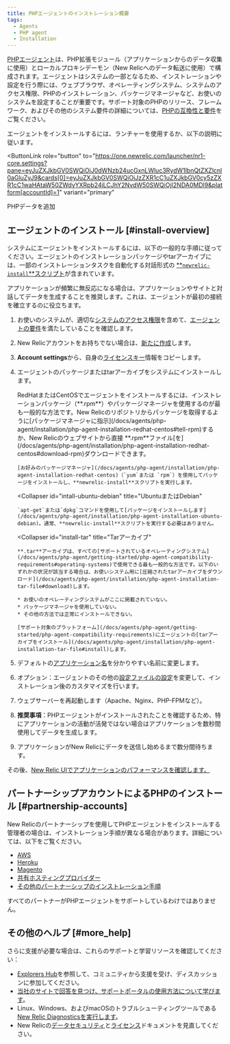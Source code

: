```yaml
---
title: PHPエージェントのインストレーション概要
tags:
  - Agents
  - PHP agent
  - Installation
---
```


[PHPエージェント](/docs/agents/php-agent/getting-started/new-relic-php)は、PHP拡張モジュール（アプリケーションからのデータ収集に使用）とローカルプロキシデーモン（New Relicへのデータ転送に使用）で構成されます。エージェントはシステムの一部となるため、インストレーションや設定を行う際には、ウェブブラウザ、オペレーティングシステム、システムのアクセス権限、PHPのインストレーション、パッケージマネージャなど、お使いのシステムを設定することが重要です。サポート対象のPHPのリリース、フレームワーク、およびその他のシステム要件の詳細については、[PHPの互換性と要件](/docs/agents/php-agent/getting-started/php-agent-compatibility-requirements)をご覧ください。

エージェントをインストールするには、ランチャーを使用するか、以下の説明に従います。

<ButtonLink
  role="button"
  to="https://one.newrelic.com/launcher/nr1-core.settings?pane=eyJuZXJkbGV0SWQiOiJ0dWNzb24ucGxnLWluc3RydW1lbnQtZXZlcnl0aGluZyJ9&cards[0]=eyJuZXJkbGV0SWQiOiJzZXR1cC1uZXJkbGV0cy5zZXR1cC1waHAtaW50ZWdyYXRpb24iLCJhY2NvdW50SWQiOjI2NDA0MDl9&platform[accountId]=1"
  variant="primary"
>
  PHPデータを追加
</ButtonLink>

## エージェントのインストール [#install-overview]

システムにエージェントをインストールするには、以下の一般的な手順に従ってください。エージェントのインストレーションパッケージやtarアーカイブには、一部のインストレーションタスクを自動化する対話形式の [**`newrelic-install`**スクリプト](/docs/agents/php-agent/installation/newrelic-install-script)が含まれています。

<Callout variant="tip">
  アプリケーションが頻繁に無反応になる場合は、アプリケーションやサイトと対話してデータを生成することを推奨します。これは、エージェントが最初の接続を確立するのに役立ちます。
</Callout>

1. お使いのシステムが、適切な[システムのアクセス権限](/docs/agents/php-agent/getting-started/php-agent-compatibility-requirements#permissions)を含めて、[エージェントの要件](/docs/agents/php-agent/getting-started/php-agent-compatibility-requirements)を満たしていることを確認します。
2. New Relicアカウントをお持ちでない場合は、[新たに作成](/docs/subscriptions/creating-your-new-relic-account)します。
3. **Account settings**から、自身の[ライセンスキー](/docs/agents/php-agent/getting-started/php-agent-compatibility-requirements#license_key)情報をコピーします。
4. エージェントのパッケージまたはtarアーカイブをシステムにインストールします。

   <CollapserGroup>
     <Collapser
       id="install-redhat-centos"
       title="RedHatまたはCentOS"
     >
       RedHatまたはCentOSでエージェントをインストールするには、インストレーションパッケージ（**.rpm**）やパッケージマネージャを使用するのが最も一般的な方法です。New Relicのリポジトリからパッケージを取得するように[パッケージマネージャに指示](/docs/agents/php-agent/installation/php-agent-installation-redhat-centos#tell-rpm)するか、New Relicのウェブサイトから直接 **.rpm**ファイル[を](/docs/agents/php-agent/installation/php-agent-installation-redhat-centos#download-rpm)ダウンロードできます。

       [お好みのパッケージマネージャ](/docs/agents/php-agent/installation/php-agent-installation-redhat-centos)（`yum`または `rpm`）を使用してパッケージをインストールし、**newrelic-install**スクリプトを実行します。
     </Collapser>

     <Collapser
       id="intall-ubuntu-debian"
       title="UbuntuまたはDebian"
     >
       `apt-get`または`dpkg`コマンドを使用して[パッケージをインストールします](/docs/agents/php-agent/installation/php-agent-installation-ubuntu-debian)。通常、**newrelic-install**スクリプトを実行する必要はありません。
     </Collapser>

     <Collapser
       id="install-tar"
       title="Tarアーカイブ"
     >
       **.tar**アーカイブは、すべての[サポートされているオペレーティングシステム](/docs/agents/php-agent/getting-started/php-agent-compatibility-requirements#operating-systems)で使用できる最も一般的な方法です。以下のいずれかの状況が該当する場合は、お使いシステム用に[圧縮されたtarアーカイブをダウンロード](/docs/agents/php-agent/installation/php-agent-installation-tar-file#download)します。

       * お使いのオペレーティングシステムがここに掲載されていない。
       * パッケージマネージャを使用していない。
       * その他の方法では正常にインストールできない。

       [サポート対象のプラットフォーム](/docs/agents/php-agent/getting-started/php-agent-compatibility-requirements)にエージェントの[tarアーカイブをインストール](/docs/agents/php-agent/installation/php-agent-installation-tar-file#install)します。
     </Collapser>
   </CollapserGroup>
5. デフォルトの[アプリケーション名](/docs/site/naming-your-application)を分かりやすい名前に変更します。
6. オプション：エージェントのその他の[設定ファイルの設定](/docs/agents/php-agent/configuration/php-agent-configuration)を変更して、インストレーション後のカスタマイズを行います。
7. ウェブサーバーを再起動します（Apache、Nginx、PHP-FPMなど）。
8. **推奨事項**：PHPエージェントがインストールされたことを確認するため、特にアプリケーションの活動が活発ではない場合はアプリケーションを数秒間使用してデータを生成します。
9. アプリケーションがNew Relicにデータを送信し始めるまで数分間待ちます。

その後、[New Relic UIでアプリケーションのパフォーマンスを確認します。](/docs/apm/applications-menu/monitoring/apm-overview-page)

## パートナーシップアカウントによるPHPのインストール [#partnership-accounts]

New Relicのパートナーシップを使用してPHPエージェントをインストールする管理者の場合は、インストレーション手順が異なる場合があります。詳細については、以下をご覧ください。

* [AWS](/docs/accounts-partnerships/partnerships/partner-based-installation/amazon-web-services-aws-users)
* [Heroku](/docs/agents/php-agent/installation/php-agent-heroku)
* [Magento](/docs/accounts-partnerships/partnerships/partner-based-installation/log-install-new-relic-partners#magento)
* [共有ホスティングプロバイダー](/docs/agents/php-agent/installation/install-php-agent-shared-hosting-service)
* [その他のパートナーシップのインストレーション手順](https://docs.newrelic.co.jp/docs/accounts-partnerships/partnerships/partner-based-installation/log-install-new-relic-partners)

すべてのパートナーがPHPエージェントをサポートしているわけではありません。

## その他のヘルプ [#more_help]

さらに支援が必要な場合は、これらのサポートと学習リソースを確認してください：

* [Explorers Hub](https://discuss.newrelic.com/)を参照して、コミュニティから支援を受け、ディスカッションに参加してください。
* [当社のサイトで回答を見つけ、サポートポータルの使用方法について学びます](/docs/using-new-relic/welcome-new-relic/get-started/find-help-use-support-portal)。
* Linux、Windows、およびmacOSのトラブルシューティングツールである[New Relic Diagnosticsを実行します](/docs/using-new-relic/cross-product-functions/troubleshooting/new-relic-diagnostics)。
* New Relicの[データセキュリティ](/docs/security)と[ライセンス](/docs/licenses)ドキュメントを見直してください。

